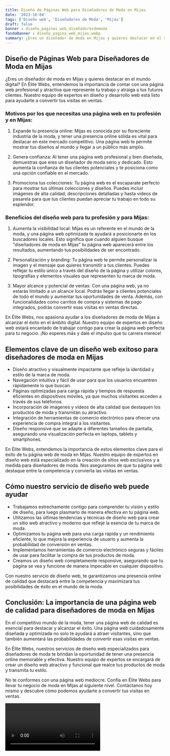 ```yaml
---
title: Diseño de Páginas Web para Diseñadores de Moda en Mijas
date: '2023-10-04'
tags: ['Diseño web', 'Diseñadores de Moda', 'Mijas']
draft: false
banner : diseño_paginas_web_diseñadoresdemoda
fondoBanner : diseño_pagina_web_mijas.webp
summary: ¿Eres un diseñador de moda en Mijas y quieres destacar en el mundo digital? En Élite Webs, entendemos la importancia de contar con una página web profesional y atractiva que represente tu trabajo y atraiga a tus futuros clientes. Nuestro equipo de expertos en diseño y desarrollo web está listo para ayudarte a convertir tus visitas en ventas.
---
```


## Diseño de Páginas Web para Diseñadores de Moda en Mijas

¿Eres un diseñador de moda en Mijas y quieres destacar en el mundo digital? En Élite Webs, entendemos la importancia de contar con una página web profesional y atractiva que represente tu trabajo y atraiga a tus futuros clientes. Nuestro equipo de expertos en diseño y desarrollo web está listo para ayudarte a convertir tus visitas en ventas.

### Motivos por los que necesitas una página web en tu profesión y en Mijas:

1. Expande tu presencia online: Mijas es conocida por su floreciente industria de la moda, y tener una presencia online sólida es vital para destacar en este mercado competitivo. Una página web te permite mostrar tus diseños al mundo y llegar a un público más amplio.

2. Genera confianza: Al tener una página web profesional y bien diseñada, demuestras que eres un diseñador de moda serio y dedicado. Esto aumenta la confianza de tus clientes potenciales y te posiciona como una opción confiable en el mercado.

3. Promociona tus colecciones: Tu página web es el escaparate perfecto para mostrar tus últimas colecciones y diseños. Puedes incluir imágenes de alta calidad, descripciones detalladas y hasta videos de pasarela para que tus clientes puedan apreciar tu trabajo en todo su esplendor.

### Beneficios del diseño web para tu profesión y para Mijas:

1. Aumenta la visibilidad local: Mijas es un referente en el mundo de la moda, y una página web optimizada te ayudará a posicionarte en los buscadores locales. Esto significa que cuando alguien busque "diseñadores de moda en Mijas" tu página web aparecerá entre los resultados, aumentando tus posibilidades de ser encontrado.

2. Personalización y branding: Tu página web te permite personalizar la imagen y el mensaje que quieres transmitir a tus clientes. Puedes reflejar tu estilo único a través del diseño de la página y utilizar colores, tipografías y elementos visuales que representen tu marca de moda.

3. Mayor alcance y potencial de ventas: Con una página web, ya no estarás limitado a un alcance local. Podrás llegar a clientes potenciales de todo el mundo y aumentar tus oportunidades de venta. Además, con funcionalidades como carritos de compra y sistemas de pago integrados, podrás convertir esas visitas en ventas directas.

En Élite Webs, nos apasiona ayudar a los diseñadores de moda de Mijas a alcanzar el éxito en el ámbito digital. Nuestro equipo de expertos en diseño web estará encantado de trabajar contigo para crear la página web perfecta para tu negocio. ¡No esperes más y dale el impulso que tu carrera merece!

<GifSeo />

<Cta />

## Elementos clave de un diseño web exitoso para diseñadores de moda en Mijas

- Diseño atractivo y visualmente impactante que refleje la identidad y estilo de la marca de moda.
- Navegación intuitiva y fácil de usar para que los usuarios encuentren rápidamente lo que buscan.
- Páginas optimizadas para carga rápida y tiempos de respuesta eficientes en dispositivos móviles, ya que muchos visitantes acceden a través de sus teléfonos.
- Incorporación de imágenes y vídeos de alta calidad que destaquen los productos de moda y transmitan su atractivo.
- Integración de herramientas de comercio electrónico para ofrecer una experiencia de compra integral a los visitantes.
- Diseño responsive que se adapte a diferentes tamaños de pantalla, asegurando una visualización perfecta en laptops, tablets y smartphones.

En Élite Webs, entendemos la importancia de estos elementos clave para el éxito de tu página web de moda en Mijas. Nuestro equipo de expertos en diseño web está especializado en la creación de sitios web exclusivos y a medida para diseñadores de moda. Nos aseguramos de que tu página web destaque entre la competencia y convierta las visitas en ventas.

## Cómo nuestro servicio de diseño web puede ayudar

- Trabajamos estrechamente contigo para comprender tu visión y estilo de diseño, para luego plasmarlo de manera efectiva en tu página web.
- Utilizamos las últimas tendencias y técnicas de diseño web para crear un sitio web atractivo y moderno que refleje la esencia de tu marca de moda.
- Optimizamos tu página web para una carga rápida y un rendimiento eficiente, lo que mejora la experiencia de usuario y aumenta la probabilidad de conversión en ventas.
- Implementamos herramientas de comercio electrónico seguras y fáciles de usar para facilitar la compra de tus productos de moda.
- Creamos un diseño web completamente responsive, asegurando que tu página se vea y funcione de manera impecable en cualquier dispositivo.

Con nuestro servicio de diseño web, te garantizamos una presencia online de calidad que destacará entre la competencia y maximizará tus posibilidades de éxito en el mundo de la moda.

## Conclusión: La importancia de una página web de calidad para diseñadores de moda en Mijas

En el competitivo mundo de la moda, tener una página web de calidad es esencial para destacar y alcanzar el éxito. Una página web cuidadosamente diseñada y optimizada no solo te ayudará a atraer visitantes, sino que también aumentará las probabilidades de convertir esas visitas en ventas.

En Élite Webs, nuestros servicios de diseño web especializados para diseñadores de moda te brindan la oportunidad de tener una presencia online memorable y efectiva. Nuestro equipo de expertos se encargará de crear un diseño web atractivo y funcional que realce tus productos de moda y transmita tu estilo.

No te conformes con una página web mediocre. Confía en Élite Webs para llevar tu negocio de moda en Mijas al siguiente nivel. Contáctanos hoy mismo y descubre cómo podemos ayudarte a convertir tus visitas en ventas.

<Video />

<CtaBot job='Diseñadores de Moda' city='Mijas'/>

<Gmaps query='Mijas+españa+maps' />